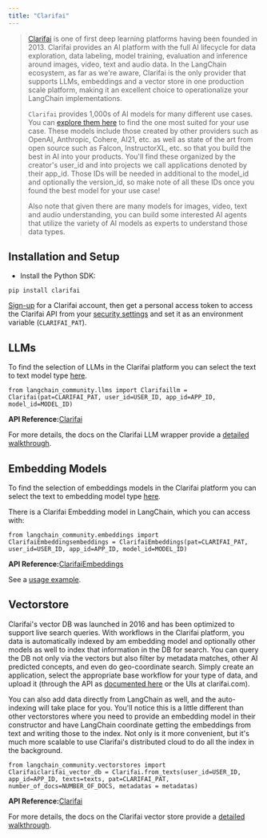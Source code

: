 ```yaml
---
title: "Clarifai"
---
```


> [Clarifai](https://clarifai.com) is one of first deep learning platforms having been founded in 2013. Clarifai provides an AI platform with the full AI lifecycle for data exploration, data labeling, model training, evaluation and inference around images, video, text and audio data. In the LangChain ecosystem, as far as we're aware, Clarifai is the only provider that supports LLMs, embeddings and a vector store in one production scale platform, making it an excellent choice to operationalize your LangChain implementations.
>
> `Clarifai` provides 1,000s of AI models for many different use cases. You can [explore them here](https://clarifai.com/explore) to find the one most suited for your use case. These models include those created by other providers such as OpenAI, Anthropic, Cohere, AI21, etc. as well as state of the art from open source such as Falcon, InstructorXL, etc. so that you build the best in AI into your products. You'll find these organized by the creator's user\_id and into projects we call applications denoted by their app\_id. Those IDs will be needed in additional to the model\_id and optionally the version\_id, so make note of all these IDs once you found the best model for your use case!
>
> Also note that given there are many models for images, video, text and audio understanding, you can build some interested AI agents that utilize the variety of AI models as experts to understand those data types.

## Installation and Setup

* Install the Python SDK:

```
pip install clarifai
```

[Sign-up](https://clarifai.com/signup) for a Clarifai account, then get a personal access token to access the Clarifai API from your [security settings](https://clarifai.com/settings/security) and set it as an environment variable (`CLARIFAI_PAT`).

## LLMs

To find the selection of LLMs in the Clarifai platform you can select the text to text model type [here](https://clarifai.com/explore/models?filterData=%5B%7B%22field%22%3A%22model_type_id%22%2C%22value%22%3A%5B%22text-to-text%22%5D%7D%5D\&page=1\&perPage=24).

```
from langchain_community.llms import Clarifaillm = Clarifai(pat=CLARIFAI_PAT, user_id=USER_ID, app_id=APP_ID, model_id=MODEL_ID)
```

**API Reference:**[Clarifai](https://python.langchain.com/api_reference/community/llms/langchain_community.llms.clarifai.Clarifai.html)

For more details, the docs on the Clarifai LLM wrapper provide a [detailed walkthrough](/oss/integrations/llms/clarifai).

## Embedding Models

To find the selection of embeddings models in the Clarifai platform you can select the text to embedding model type [here](https://clarifai.com/explore/models?page=1\&perPage=24\&filterData=%5B%7B%22field%22%3A%22model_type_id%22%2C%22value%22%3A%5B%22text-embedder%22%5D%7D%5D).

There is a Clarifai Embedding model in LangChain, which you can access with:

```
from langchain_community.embeddings import ClarifaiEmbeddingsembeddings = ClarifaiEmbeddings(pat=CLARIFAI_PAT, user_id=USER_ID, app_id=APP_ID, model_id=MODEL_ID)
```

**API Reference:**[ClarifaiEmbeddings](https://python.langchain.com/api_reference/community/embeddings/langchain_community.embeddings.clarifai.ClarifaiEmbeddings.html)

See a [usage example](/oss/integrations/document_loaders/couchbase).

## Vectorstore

Clarifai's vector DB was launched in 2016 and has been optimized to support live search queries. With workflows in the Clarifai platform, you data is automatically indexed by am embedding model and optionally other models as well to index that information in the DB for search. You can query the DB not only via the vectors but also filter by metadata matches, other AI predicted concepts, and even do geo-coordinate search. Simply create an application, select the appropriate base workflow for your type of data, and upload it (through the API as [documented here](https://docs.clarifai.com/api-guide/data/create-get-update-delete) or the UIs at clarifai.com).

You can also add data directly from LangChain as well, and the auto-indexing will take place for you. You'll notice this is a little different than other vectorstores where you need to provide an embedding model in their constructor and have LangChain coordinate getting the embeddings from text and writing those to the index. Not only is it more convenient, but it's much more scalable to use Clarifai's distributed cloud to do all the index in the background.

```
from langchain_community.vectorstores import Clarifaiclarifai_vector_db = Clarifai.from_texts(user_id=USER_ID, app_id=APP_ID, texts=texts, pat=CLARIFAI_PAT, number_of_docs=NUMBER_OF_DOCS, metadatas = metadatas)
```

**API Reference:**[Clarifai](https://python.langchain.com/api_reference/community/vectorstores/langchain_community.vectorstores.clarifai.Clarifai.html)

For more details, the docs on the Clarifai vector store provide a [detailed walkthrough](/oss/integrations/vectorstores/clarifai).

